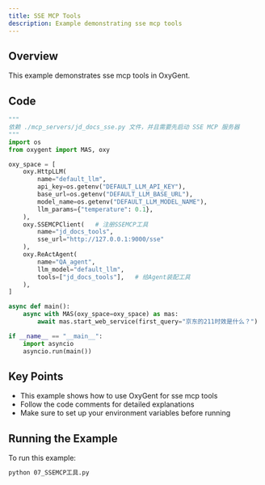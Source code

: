 ```yaml
---
title: SSE MCP Tools
description: Example demonstrating sse mcp tools
---
```


## Overview

This example demonstrates sse mcp tools in OxyGent.

## Code

```python
"""
依赖 ./mcp_servers/jd_docs_sse.py 文件，并且需要先启动 SSE MCP 服务器
"""
import os
from oxygent import MAS, oxy

oxy_space = [
    oxy.HttpLLM(
        name="default_llm",
        api_key=os.getenv("DEFAULT_LLM_API_KEY"),
        base_url=os.getenv("DEFAULT_LLM_BASE_URL"),
        model_name=os.getenv("DEFAULT_LLM_MODEL_NAME"),
        llm_params={"temperature": 0.1},
    ),
    oxy.SSEMCPClient(   # 注册SSEMCP工具
        name="jd_docs_tools",
        sse_url="http://127.0.0.1:9000/sse"
    ),
    oxy.ReActAgent(
        name="QA_agent",
        llm_model="default_llm",
        tools=["jd_docs_tools"],   # 给Agent装配工具
    ),
]

async def main():
    async with MAS(oxy_space=oxy_space) as mas:
        await mas.start_web_service(first_query="京东的211时效是什么？")

if __name__ == "__main__":
    import asyncio
    asyncio.run(main())
```

## Key Points

- This example shows how to use OxyGent for sse mcp tools
- Follow the code comments for detailed explanations
- Make sure to set up your environment variables before running

## Running the Example

To run this example:

```bash
python 07_SSEMCP工具.py
```
